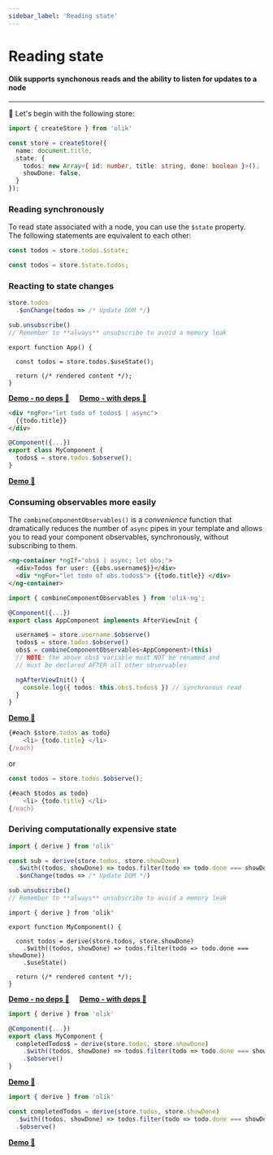 ```yaml
---
sidebar_label: 'Reading state'
---
```


# Reading state

#### Olik supports synchonous reads and the ability to listen for updates to a node  

---

🥚 Let's begin with the following store:
```ts
import { createStore } from 'olik'

const store = createStore({
  name: document.title,
  state: {
    todos: new Array<{ id: number, title: string, done: boolean }>(),
    showDone: false,
  }
});
```

### Reading synchronously
To read state associated with a node, you can use the `$state` property.  
The following statements are equivalent to each other:
```ts
const todos = store.todos.$state;
```
```ts
const todos = store.$state.todos;
```

### Reacting to state changes


<Tabs groupId="frameworks">
<TabItem value="no framework" label="No framework">

```ts
store.todos
  .$onChange(todos => /* Update DOM */)

sub.unsubscribe()
// Remember to **always** unsubscribe to avoid a memory leak
```

</TabItem>
<TabItem value="react" label="React">

```tsx
export function App() {

  const todos = store.todos.$useState();

  return (/* rendered content */);
}
```
[**Demo - no deps 🥚**](https://codesandbox.io/s/olik-react-usestate-hook-d3z0y?file=/src/App.tsx) &nbsp;&nbsp;&nbsp; [**Demo - with deps 🥚**](https://codesandbox.io/s/olik-react-usestate-with-deps-7pf9d?file=/src/App.tsx)

</TabItem>
<TabItem value="angular" label="Angular">

```html
<div *ngFor="let todo of todos$ | async">
  {{todo.title}}
</div>
```
```ts
@Component({...})
export class MyComponent {
  todos$ = store.todos.$observe();
}
```
[**Demo 🥚**](https://codesandbox.io/s/olik-ng-read-iwyd3?file=/src/app/app.component.ts)

### Consuming observables more easily

The `combineComponentObservables()` is a *convenience* function that dramatically reduces the number of `async` pipes in your template and allows you to read your component observables, synchronously, without subscribing to them.

```html
<ng-container *ngIf="obs$ | async; let obs;">
  <div>Todos for user: {{obs.username$}}</div>
  <div *ngFor="let todo of obs.todos$"> {{todo.title}} </div>
</ng-container>
```
```ts
import { combineComponentObservables } from 'olik-ng';

@Component({...})
export class AppComponent implements AfterViewInit {

  username$ = store.username.$observe()
  todos$ = store.todos.$observe()
  obs$ = combineComponentObservables<AppComponent>(this)
  // NOTE: the above obs$ variable must NOT be renamed and 
  // must be declared AFTER all other observables

  ngAfterViewInit() {
    console.log({ todos: this.obs$.todos$ }) // synchronous read
  }
}
```
[**Demo 🥚**](https://codesandbox.io/s/olik-ng-combinecomponentobservables-trh42?file=/src/app/app.component.ts)

</TabItem>
<TabItem value="svelte" label="Svelte">

```ts
{#each $store.todos as todo}
	<li> {todo.title} </li>
{/each}
```
or
```ts
const todos = store.todos.$observe();

{#each $todos as todo}
	<li> {todo.title} </li>
{/each}
```

</TabItem>
</Tabs>

### Deriving computationally expensive state

<Tabs groupId="frameworks">
<TabItem value="no framework" label="No framework">

```ts
import { derive } from 'olik'

const sub = derive(store.todos, store.showDone)
  .$with((todos, showDone) => todos.filter(todo => todo.done === showDone))
  .$onChange(todos => /* Update DOM */)

sub.unsubscribe()
// Remember to **always** unsubscribe to avoid a memory leak
```

</TabItem>
<TabItem value="react" label="React">

```tsx
import { derive } from 'olik'

export function MyComponent() {
  
  const todos = derive(store.todos, store.showDone)
    .$with((todos, showDone) => todos.filter(todo => todo.done === showDone))
    .$useState()

  return (/* rendered content */);
}
```

[**Demo - no deps 🥚**](https://codesandbox.io/s/olik-react-derivefrom-jv9dd?file=/src/App.tsx) &nbsp;&nbsp;&nbsp; [**Demo - with deps 🥚**](https://codesandbox.io/s/olik-react-derivefrom-with-deps-z7x4i?file=/src/App.tsx)

</TabItem>
<TabItem value="angular" label="Angular">

```ts
import { derive } from 'olik'

@Component({...})
export class MyComponent {
  completedTodos$ = derive(store.todos, store.showDone)
    .$with((todos, showDone) => todos.filter(todo => todo.done === showDone))
    .$observe()
}
```
[**Demo 🥚**](https://codesandbox.io/s/olik-ng-memoise-supgo?file=/src/app/app.component.ts)

</TabItem>
<TabItem value="svelte" label="Svelte">

```ts
import { derive } from 'olik'

const completedTodos = derive(store.todos, store.showDone)
  .$with((todos, showDone) => todos.filter(todo => todo.done === showDone))
  .$observe()
```
[**Demo 🥚**](https://codesandbox.io/s/olik-ng-memoise-supgo?file=/src/app/app.component.ts)

</TabItem>
</Tabs>

